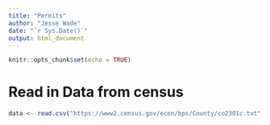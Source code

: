 ```yaml
---
title: "Permits"
author: "Jesse Wade"
date: "`r Sys.Date()`"
output: html_document
---
```


```r
knitr::opts_chunk$set(echo = TRUE)

```

# Read in Data from census

```r
data <- read.csv("https://www2.census.gov/econ/bps/County/co2301c.txt",row.names = NULL)
```

